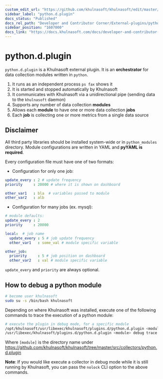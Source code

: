 ```yaml
---
custom_edit_url: "https://github.com/khulnasoft/khulnasoft/edit/master/src/collectors/python.d.plugin/README.md"
sidebar_label: "python.d.plugin"
docs_status: "Published"
docs_rel_path: "Developer and Contributor Corner/External-plugins/python.d.plugin"
sidebar_position: "1607000"
docs_link: "https://docs.khulnasoft.com/docs/developer-and-contributor-corner/external-plugins/python.d.plugin/python.d.plugin"
---
```


# python.d.plugin

`python.d.plugin` is a Khulnasoft external plugin. It is an **orchestrator** for data collection modules written in `python`.

1. It runs as an independent process `ps fax` shows it
2. It is started and stopped automatically by Khulnasoft
3. It communicates with Khulnasoft via a unidirectional pipe (sending data to the `khulnasoft` daemon)
4. Supports any number of data collection **modules**
5. Allows each **module** to have one or more data collection **jobs**
6. Each **job** is collecting one or more metrics from a single data source

## Disclaimer

All third party libraries should be installed system-wide or in `python_modules` directory.
Module configurations are written in YAML and **pyYAML is required**.

Every configuration file must have one of two formats:

- Configuration for only one job:

```yaml
update_every : 2 # update frequency
priority     : 20000 # where it is shown on dashboard

other_var1   : bla  # variables passed to module
other_var2   : alb
```

- Configuration for many jobs (ex. mysql):

```yaml
# module defaults:
update_every : 2
priority     : 20000

local:  # job name
  update_every : 5 # job update frequency
  other_var1   : some_val # module specific variable

other_job:
  priority     : 5 # job position on dashboard
  other_var2   : val # module specific variable
```

`update_every` and `priority` are always optional.

## How to debug a python module

```bash
# become user khulnasoft
sudo su -s /bin/bash khulnasoft
```

Depending on where Khulnasoft was installed, execute one of the following commands to trace the execution of a python module:

```bash
# execute the plugin in debug mode, for a specific module
/opt/khulnasoft/usr/libexec/khulnasoft/plugins.d/python.d.plugin <module> debug trace
/usr/libexec/khulnasoft/plugins.d/python.d.plugin <module> debug trace
```

Where `[module]` is the directory name under <https://github.com/khulnasoft/khulnasoft/tree/master/src/collectors/python.d.plugin>

**Note**: If you would like execute a collector in debug mode while it is still running by Khulnasoft, you can pass the `nolock` CLI option to the above commands.
